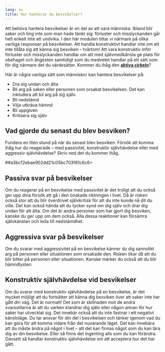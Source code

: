 ```yaml
---
lang: sv
title: Hur hanterar du besvikelser?
---
```


Att behöva hantera besvikelser är en del av att vara människa. Ibland
blir saker och ting inte som man hade tänkt sig: förluster och
misslyckanden går helt enkelt inte att undvika. I den här modulen tittar
vi närmare på olika vanliga responser på besvikelser. Att handla
konstruktivt handlar inte om att inte tillåta sig att känna sig besviken
-- tvärtom! Att vara konstruktiv inför förluster och misslyckanden
handlar om att med självmedkänsla ge plats för obehaget och
ångesten samtidigt som du medvetet handlar på ett sätt som för dig
närmare det du värdesätter. Kommer du ihåg den **[aktiva
cirkeln](https://www.iterapi.se/sites/respekt/program/3-utmana-negativa-f-ruts-gelser-med-beteendeexperiment/15-argument-f-r-att-byta-undvikande-mot-aktivt-deltagande)**?

Här är några vanliga sätt som människor kan hantera besvikelser på:

-   Dra sig undan och älta
-   Bli arg på saken eller personen som orsakat besvikelsen. Det kan
    inkludera att bli arg på sig själv.
-   Bli nedstämd
-   Vilja utkräva hämnd
-   Bli uppgiven
-   Kritisera sig själv

## Vad gjorde du senast du blev besviken?

Fundera en liten stund på när du senast blev besviken. Försök att komma
ihåg hur du reagerade -- med passivitet, konstruktiv självhävdelse eller
med aggressiv självhävdelse? Skriv ned det du kommer ihåg.

##a3bcf2ebae902dd21c05bc703f81c6c6=

## Passiva svar på besvikelser

Om du reagerar på en besvikelse med passivitet är det troligt att du
också ger upp dina försök att gå i den önskade riktningen i livet. Då är
risken också stor att du blir överdrivet självkritisk för att du inte
kunde nå dit du ville. Det kan också hända att du tycker synd om dig
själv och drar dig undan för att älta. Om det är andra personer som har
gjort dig besviken, kanske du ger upp om dem också. Alla dessa
reaktioner kan försämra självkänslan och leda till nedstämdhet.

## Aggressiva svar på besvikelser

Om du svarar med aggressivitet på en besvikelse känner du dig sannolikt
arg på personen eller situationen som orsakade den. Risken ökar då att
du blir bitter på personen eller situationen. Kanske märker du också att
du blir hämndlysten.

## Konstruktiv självhävdelse vid besvikelser

Om du svarar med konstruktiv självhävdelse på en besvikelse, är det
mycket möjligt att du fortsätter att känna dig besviken över att saker
inte har gått din väg. Det är normalt! Det som är skillnaden mot de
andra svarsstilarna är att du varken klandrar dig själv eller någon
annan för hur saker har utvecklat sig. Det innebär också att du inte
fastnar i ett negativt känsloläge. Du tar ansvar för din del i
besvikelsen och tänker igenom vad du kan göra för att komma vidare från
det nuvarande läget. Det kan innebära att du måste ändra på något i
livet -- att det kan finnas något som du kan lära dig av din besvikelse.
Eller så finns det ingenting alls som du kan förändra. Oavsett så
handlar konstruktiv självhävdelse om att acceptera hur det har gått.
